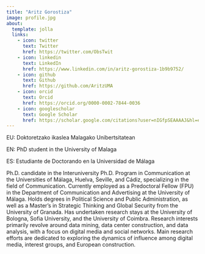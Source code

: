 ```yaml
---
title: "Aritz Gorostiza"
image: profile.jpg
about:
  template: jolla
  links:
    - icon: twitter
      text: Twitter
      href: https://twitter.com/ObsTwit
    - icon: linkedin
      text: LinkedIn
      href: https://www.linkedin.com/in/aritz-gorostiza-1b9b9752/
    - icon: github
      text: Github
      href: https://github.com/AritzUMA
    - icon: orcid
      text: Orcid
      href: https://orcid.org/0000-0002-7844-0036
    - icon: googlescholar
      text: Google Scholar
      href: https://scholar.google.com/citations?user=nIGfpSEAAAAJ&hl=es
---
```


EU: Doktoretzako ikaslea Malagako Unibertsitatean

EN: PhD student in the University of Malaga

ES: Estudiante de Doctorando en la Universidad de Málaga\

Ph.D. candidate in the Interuniversity Ph.D. Program in Communication at the Universities of Málaga, Huelva, Seville, and Cádiz, specializing in the field of Communication. Currently employed as a Predoctoral Fellow (FPU) in the Department of Communication and Advertising at the University of Málaga. Holds degrees in Political Science and Public Administration, as well as a Master's in Strategic Thinking and Global Security from the University of Granada. Has undertaken research stays at the University of Bologna, Sofia University, and the University of Coimbra. Research interests primarily revolve around data mining, data center construction, and data analysis, with a focus on digital media and social networks. Main research efforts are dedicated to exploring the dynamics of influence among digital media, interest groups, and European construction.
